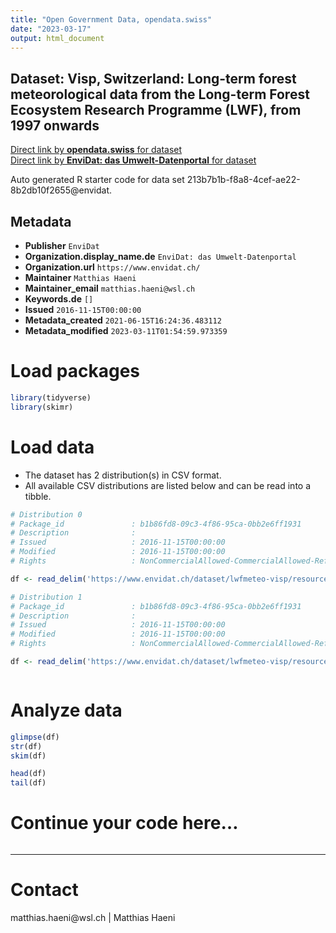 ```yaml
---
title: "Open Government Data, opendata.swiss"
date: "2023-03-17"
output: html_document
---
```


## Dataset: Visp, Switzerland: Long-term forest meteorological data from the Long-term Forest Ecosystem Research Programme (LWF), from 1997 onwards



[Direct link by **opendata.swiss** for dataset](https://opendata.swiss/de/dataset/visp-switzerland-long-term-forest-meteorological-data-from-the-long-term-forest-ecosystem-resea)<br>
[Direct link by **EnviDat: das Umwelt-Datenportal** for dataset](https://www.envidat.ch/#/metadata/lwfmeteo-visp)

Auto generated R starter code for data set 213b7b1b-f8a8-4cef-ae22-8b2db10f2655@envidat.

## Metadata

- **Publisher** `EnviDat`
- **Organization.display_name.de** `EnviDat: das Umwelt-Datenportal`
- **Organization.url** `https://www.envidat.ch/`
- **Maintainer** `Matthias Haeni`
- **Maintainer_email** `matthias.haeni@wsl.ch`
- **Keywords.de** `[]`
- **Issued** `2016-11-15T00:00:00`
- **Metadata_created** `2021-06-15T16:24:36.483112`
- **Metadata_modified** `2023-03-11T01:54:59.973359`


# Load packages

```r

library(tidyverse)
library(skimr)

```

# Load data

-   The dataset has 2 distribution(s) in CSV format.
-   All available CSV distributions are listed below and can be read into a tibble.

```r

# Distribution 0
# Package_id               : b1b86fd8-09c3-4f86-95ca-0bb2e6ff1931
# Description              : 
# Issued                   : 2016-11-15T00:00:00
# Modified                 : 2016-11-15T00:00:00
# Rights                   : NonCommercialAllowed-CommercialAllowed-ReferenceRequired

df <- read_delim('https://www.envidat.ch/dataset/lwfmeteo-visp/resource/33d10844-3617-4d9c-9a37-eac388944a2a')

# Distribution 1
# Package_id               : b1b86fd8-09c3-4f86-95ca-0bb2e6ff1931
# Description              : 
# Issued                   : 2016-11-15T00:00:00
# Modified                 : 2016-11-15T00:00:00
# Rights                   : NonCommercialAllowed-CommercialAllowed-ReferenceRequired

df <- read_delim('https://www.envidat.ch/dataset/lwfmeteo-visp/resource/17827e52-bcfd-4d66-bbed-0612fa876d96')



```

# Analyze data

```r

glimpse(df)
str(df)
skim(df)

head(df)
tail(df)

```

# Continue your code here...

```r

```

------------------------------------------------------------------------

# Contact

matthias.haeni@wsl.ch | Matthias Haeni
